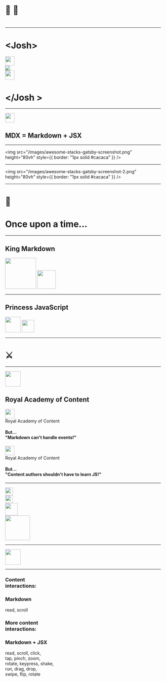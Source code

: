 

<Head>
  <title>MDX: content for kings and princesses</title>
  <meta name='twitter:card' content='summary_large_image' />
  <meta name='twitter:site' content='@dzello' />
  <meta name='twitter:title' content='MDX: content for kings and princesses' />
  <meta property="twitter:description" content='A presentation about using MDX (Markdown + JSX) to make JAMstack content more interactive.' />
  <meta name='twitter:image' content='https://mdx-fairy-tale.developermode.com/images/mdx-fairy-tale-title-slide.png' />
  <meta property="og:title" content='MDX: content for kings and princesses' />
  <meta property="og:type" content="website" />
  <meta property="og:url" content='https://mdx-fairy-tale.developermode.com/' />
  <meta property="og:image" content='https://mdx-fairy-tale.developermode.com/images/mdx-fairy-tale-title-slide.png' />
  <meta property="og:description" content='A presentation about using MDX (Markdown + JSX) to make JAMstack content more interactive.' />
  <link rel='shortcut icon' type='image/png' href='/images/favicon.ico'/>
</Head>

# 👑 👸

# <Metadata field="title" />

---

<Horizontal>
  <div>
    <h1>&lt;Josh&gt;</h1>
  </div>
  <Appear>
    <img src="/images/josh-dzielak-crown.png" width='30vw'
         style={{ borderRadius: '250px' }} />
    <div>
      <img src="/images/algolia-logo.png" />
    </div>
    <div>
      <img src="/images/developermode-logo.png" width='30vw' />
    </div>
  </Appear>
  <div>
    <h1>&lt;/Josh &gt;</h1>
  </div>
</Horizontal>

---

<img src="/images/mdx-logo.svg" width="30vw" />

## MDX = Markdown + JSX

---

<img src="/images/awesome-stacks-gatsby-screenshot.png" height="80vh"
     style={{ border: "1px solid #cacaca" }} />

---

<img src="/images/awesome-stacks-gatsby-screenshot-2.png" height="80vh"
     style={{ border: "1px solid #cacaca" }} />

---

# 📜

# Once upon a time...

---

<Appear>
  <div>
    <KingMarkdown hoverable={false} />
    <h2>King Markdown</h2>
  </div>
  <Horizontal>
    <KingMarkdown src="/images/king-markdown-2.png" hoverable={false} />
    <img src="/images/endless-text.png" height='100vh' />
  </Horizontal>
  <Horizontal>
    <KingMarkdown src="/images/king-markdown-2.png" hoverable={false} />
    <img src="/images/great-wall-of-text-2.png" height="60vh"
         style={{ opacity: '0.8', borderRadius: '400px',
                  margin: '-250px 0 0 -450px' }} />
  </Horizontal>
</Appear>

---

<Appear>
  <div>
    <PrincessJavaScript hoverable={false} />
    <h2>Princess JavaScript</h2>
  </div>
  <Horizontal width='70vw'>
    <PrincessJavaScript src="/images/princess-javascript-2.png" hoverable={false} />
    <img src="/images/gestures.png" height='50vh' />
  </Horizontal>
  <Horizontal width='70vw'>
    <PrincessJavaScript src="/images/princess-javascript-2.png" hoverable={false} />
    <img src="/images/pump-up-the-jam.png" height='40vh' />
  </Horizontal>
</Appear>

---

<Horizontal width='70vw'>
  <KingMarkdown src="/images/king-markdown-3.png" hoverable={false} />
    <h1 style={{ fontSize: '128px' }}>⚔️</h1>
  <PrincessJavaScript src="/images/princess-javascript-3-left.png" hoverable={false} />
</Horizontal>

---

<Appear>
  <div>
    <img src="/images/adventure-time-dance-party-border.gif" height='50vh' />
    <h2>Royal Academy of Content</h2>
  </div>
  <Horizontal width="70vw">
    <div>
      <img src="/images/adventure-time-dance-party-border.gif" height='30vh' />
      <div style={{ color: "#555", fontSize: "24px" }}>Royal Academy of Content</div>
    </div>
    <h4>But... <br/>"Markdown can't handle events!"</h4>
  </Horizontal>
  <Horizontal width="70vw">
    <div>
      <img src="/images/adventure-time-dance-party-border.gif" height='30vh' />
      <div style={{ color: "#555", fontSize: "24px" }}>Royal Academy of Content</div>
    </div>
    <h4>But...<br/>"Content authors shouldn't have to learn JS!"</h4>
  </Horizontal>
</Appear>

---

<Appear>
  <div>
    <img src="/images/academy-heros-2.png" width='25vw' />
  </div>
  <Horizontal width="80vw">
    <div>
      <img src="/images/academy-heros-2.png" width='25vw' />
    </div>
    <div>
      <img src="/images/mdx-montage.png" width='40vw' />
    </div>
  </Horizontal>
  <Horizontal width="80vw">
    <div>
      <img src="/images/female-footballers-interactive-content.gif" height='80vh'
           style={{ border: '1px solid #0a0a0a' }} />
    </div>
  </Horizontal>
</Appear>

---

<img src="/images/adventure-time-dance-party.gif" width='50vw' />

---

<Appear>
  <Horizontal width="75vw">
    <div style={{ textAlign: 'right', marginRight: '100px' }}>
      <h3>Content <br/>interactions:</h3>
    </div>
    <Box>
      <h3>Markdown</h3>
      <div>read, scroll</div>
      <p></p>
    </Box>
  </Horizontal>
  <Horizontal width="75vw">
    <div style={{ textAlign: 'right', marginRight: '100px' }}>
      <h3>More content <br/>interactions:</h3>
    </div>
    <Box>
      <h3>Markdown + JSX</h3>
      <div>read, scroll, click, <br/> tap, pinch, zoom, <br/> rotate, keypress, shake, <br/> run, drag, drop, <br/> swipe, flip, rotate</div>
      <p></p>
    </Box>
  </Horizontal>
</Appear>
